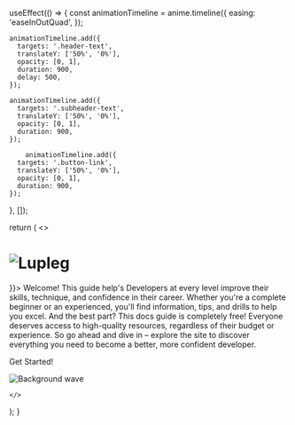  


  useEffect(() => {
    const animationTimeline = anime.timeline({
      easing: 'easeInOutQuad',
    });

    animationTimeline.add({
      targets: '.header-text',
      translateY: ['50%', '0%'],
      opacity: [0, 1],
      duration: 900,
      delay: 500,
    });

    animationTimeline.add({
      targets: '.subheader-text',
      translateY: ['50%', '0%'],
      opacity: [0, 1],
      duration: 900,
    });

        animationTimeline.add({
      targets: '.button-link',
      translateY: ['50%', '0%'],
      opacity: [0, 1],
      duration: 900,
    });
  }, []);

  return (
    <>
      <Head>
        <title>Lupleg Docs</title>
        <link rel="icon" href="/favicon.ico" />
        <link href="https://fonts.googleapis.com/css2?family=Montserrat:wght@400;700&display=swap" rel="stylesheet" />
      </Head>


  <h1 className="header-text" style={{
    fontFamily: 'Montserrat, sans-serif',
    fontWeight: '500',
    fontSize: '4rem',
    textAlign: 'center',
    marginBottom: '1rem',
    paddingTop: '3rem'
  }}>
   <Image src="/images/lupleg.png" alt="Lupleg" width={800} height={800} />
  </h1>
  <p className="subheader-text" style={{
    fontFamily: 'Montserrat, sans-serif',
    fontWeight: '300',
    fontSize: '1.5rem',
    textAlign: 'center',
    marginBottom: '1rem',
    
  }}>
  Welcome! This guide help's Developers at every level improve their skills, technique, and confidence in their career. Whether you're a complete beginner or an experienced, you'll find information, tips, and drills to help you excel. And the best part? This docs guide is completely free! Everyone deserves access to high-quality resources, regardless of their budget or experience. So go ahead and dive in – explore the site to discover everything you need to become a better, more confident developer.
  </p>
      <div style={{ display: 'flex', justifyContent: 'center' }}>
        <Link href="/guide/getstarted">
          <p className="button-link" style={{
            backgroundColor: '#3e9aff',
            color: 'white',
            padding: '12px 32px',
            borderRadius: '30px',
            textDecoration: 'none',
            fontSize: '1.25rem',
            boxShadow: '0px 5px 10px rgba(0, 0, 0, 0.25)',
            display: 'inline-block',
            textAlign: 'center'
          }}>
            Get Started! 
          </p>
        </Link>
      </div>
      <Image
  style={{
    position: 'fixed',
    bottom: 0,
    right: 0,
    zIndex: -1,
    width: '100%',
    height: 'auto',
  }}
  src="/images/wave.png"
  alt="Background wave"
  layout="responsive"
  width={1}
  height={0.2}
  objectFit="cover"
  objectPosition="center bottom"
  quality={100}
/> 

    </>

  );
}
